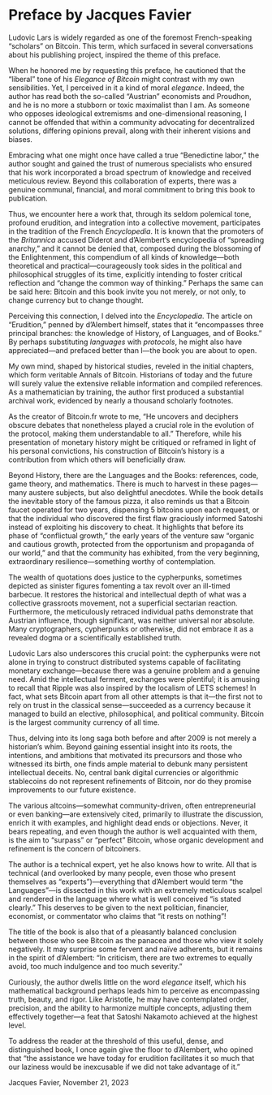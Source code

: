 # Preface by Jacques Favier {#préface-de-jacques-favier .unnumbered}

Ludovic Lars is widely regarded as one of the foremost French-speaking "scholars" on Bitcoin. This term, which surfaced in several conversations about his publishing project, inspired the theme of this preface.

When he honored me by requesting this preface, he cautioned that the "liberal" tone of his *Elegance of Bitcoin* might contrast with my own sensibilities. Yet, I perceived in it a kind of moral *elegance*. Indeed, the author has read both the so-called "Austrian" economists and Proudhon, and he is no more a stubborn or toxic maximalist than I am. As someone who opposes ideological extremisms and one-dimensional reasoning, I cannot be offended that within a community advocating for decentralized solutions, differing opinions prevail, along with their inherent visions and biases.

Embracing what one might once have called a true "Benedictine labor," the author sought and gained the trust of numerous specialists who ensured that his work incorporated a broad spectrum of knowledge and received meticulous review. Beyond this collaboration of experts, there was a genuine communal, financial, and moral commitment to bring this book to publication.

Thus, we encounter here a work that, through its seldom polemical tone, profound erudition, and integration into a collective movement, participates in the tradition of the French *Encyclopedia*. It is known that the promoters of the *Britannica* accused Diderot and d'Alembert's encyclopedia of "spreading anarchy," and it cannot be denied that, composed during the blossoming of the Enlightenment, this compendium of all kinds of knowledge—both theoretical and practical—courageously took sides in the political and philosophical struggles of its time, explicitly intending to foster critical reflection and "change the common way of thinking." Perhaps the same can be said here: Bitcoin and this book invite you not merely, or not only, to change currency but to change thought.

Perceiving this connection, I delved into the *Encyclopedia*. The article on "Erudition," penned by d'Alembert himself, states that it "encompasses three principal branches: the knowledge of History, of Languages, and of Books." By perhaps substituting *languages* with *protocols*, he might also have appreciated—and prefaced better than I—the book you are about to open.

My own mind, shaped by historical studies, reveled in the initial chapters, which form veritable Annals of Bitcoin. Historians of today and the future will surely value the extensive reliable information and compiled references. As a mathematician by training, the author first produced a substantial archival work, evidenced by nearly a thousand scholarly footnotes.

As the creator of Bitcoin.fr wrote to me, "He uncovers and deciphers obscure debates that nonetheless played a crucial role in the evolution of the protocol, making them understandable to all." Therefore, while his presentation of monetary history might be critiqued or reframed in light of his personal convictions, his construction of Bitcoin's history is a contribution from which others will beneficially draw.

Beyond History, there are the Languages and the Books: references, code, game theory, and mathematics. There is much to harvest in these pages—many austere subjects, but also delightful anecdotes. While the book details the inevitable story of the famous pizza, it also reminds us that a Bitcoin faucet operated for two years, dispensing 5 bitcoins upon each request, or that the individual who discovered the first flaw graciously informed Satoshi instead of exploiting his discovery to cheat. It highlights that before its phase of "conflictual growth," the early years of the venture saw "organic and cautious growth, protected from the opportunism and propaganda of our world," and that the community has exhibited, from the very beginning, extraordinary resilience—something worthy of contemplation.

The wealth of quotations does justice to the cypherpunks, sometimes depicted as sinister figures fomenting a tax revolt over an ill-timed barbecue. It restores the historical and intellectual depth of what was a collective grassroots movement, not a superficial sectarian reaction. Furthermore, the meticulously retraced individual paths demonstrate that Austrian influence, though significant, was neither universal nor absolute. Many cryptographers, cypherpunks or otherwise, did not embrace it as a revealed dogma or a scientifically established truth.

Ludovic Lars also underscores this crucial point: the cypherpunks were not alone in trying to construct distributed systems capable of facilitating monetary exchange—because there was a genuine problem and a genuine need. Amid the intellectual ferment, exchanges were plentiful; it is amusing to recall that Ripple was also inspired by the localism of LETS schemes! In fact, what sets Bitcoin apart from all other attempts is that it—the first not to rely on trust in the classical sense—succeeded as a currency because it managed to build an elective, philosophical, and political community. Bitcoin is the largest community currency of all time.

Thus, delving into its long saga both before and after 2009 is not merely a historian's whim. Beyond gaining essential insight into its roots, the intentions, and ambitions that motivated its precursors and those who witnessed its birth, one finds ample material to debunk many persistent intellectual deceits. No, central bank digital currencies or algorithmic stablecoins do not represent refinements of Bitcoin, nor do they promise improvements to our future existence.

The various altcoins—somewhat community-driven, often entrepreneurial or even banking—are extensively cited, primarily to illustrate the discussion, enrich it with examples, and highlight dead ends or objections. Never, it bears repeating, and even though the author is well acquainted with them, is the aim to "surpass" or "perfect" Bitcoin, whose organic development and refinement is the concern of bitcoiners.

The author is a technical expert, yet he also knows how to write. All that is technical (and overlooked by many people, even those who present themselves as "experts")—everything that d'Alembert would term "the Languages"—is dissected in this work with an extremely meticulous scalpel and rendered in the language where what is well conceived "is stated clearly." This deserves to be given to the next politician, financier, economist, or commentator who claims that "it rests on nothing"!

The title of the book is also that of a pleasantly balanced conclusion between those who see Bitcoin as the panacea and those who view it solely negatively. It may surprise some fervent and naïve adherents, but it remains in the spirit of d'Alembert: "In criticism, there are two extremes to equally avoid, too much indulgence and too much severity."

Curiously, the author dwells little on the word *elegance* itself, which his mathematical background perhaps leads him to perceive as encompassing truth, beauty, and rigor. Like Aristotle, he may have contemplated order, precision, and the ability to harmonize multiple concepts, adjusting them effectively together—a feat that Satoshi Nakamoto achieved at the highest level.

To address the reader at the threshold of this useful, dense, and distinguished book, I once again give the floor to d'Alembert, who opined that "the assistance we have today for erudition facilitates it so much that our laziness would be inexcusable if we did not take advantage of it."

::: flushright
Jacques Favier, November 21, 2023
:::
